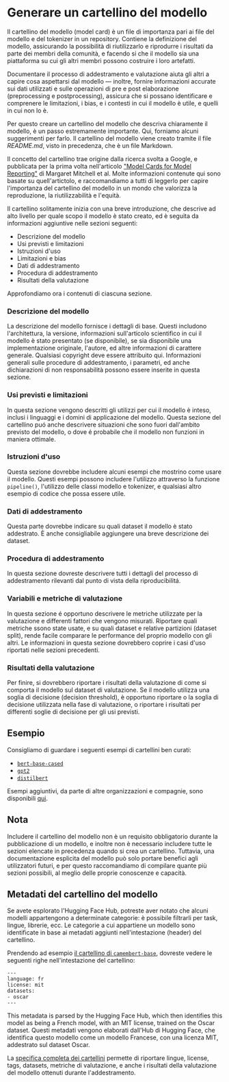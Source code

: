# Generare un cartellino del modello

Il cartellino del modello (model card) è un file di importanza pari ai file del modello e del tokenizer in un repository. Contiene la definizione del modello, assicurando la possibilità di riutilizzarlo e riprodurre i risultati da parte dei membri della comunità, e facendo si che il modello sia una piattaforma su cui gli altri membri possono costruire i loro artefatti.

Documentare il processo di addestramento e valutazione aiuta gli altri a capire cosa aspettarsi dal modello — inoltre, fornire informazioni accurate sui dati utilizzati e sulle operazioni di pre e post elaborazione (preprocessing e postprocessing), assicura che si possano identificare e comprenere le limitazioni, i bias, e i contesti in cui il modello è utile, e quelli in cui non lo è.

Per questo creare un cartellino del modello che descriva chiaramente il modello, è un passo estremamente importante. Qui, forniamo alcuni suggerimenti per farlo. Il cartellino del modello viene creato tramite il file *README.md*, visto in precedenza, che è un file Markdown.

Il concetto del cartellino trae origine dalla ricerca svolta a Google, e pubblicata per la prima volta nell'articolo ["Model Cards for Model Reporting"](https://arxiv.org/abs/1810.03993) di Margaret Mitchell et al. Molte informazioni contenute qui sono basate su quell'artictolo, e raccomandiamo a tutti di leggerlo per capire l'importanza del cartellino del modello in un mondo che valorizza la reproduzione, la riutilizzabilità e l'equità.

Il cartellino solitamente inizia con una breve introduzione, che descrive ad alto livello per quale scopo il modello è stato creato, ed è seguita da informazioni aggiuntive nelle sezioni seguenti:

- Descrizione del modello
- Usi previsti e limitazioni
- Istruzioni d'uso
- Limitazioni e bias
- Dati di addestramento
- Procedura di addestramento
- Risultati della valutazione

Approfondiamo ora i contenuti di ciascuna sezione.

### Descrizione del modello

La descrizione del modello fornisce i dettagli di base. Questi includono l'architettura, la versione, informazioni sull'articolo scientifico in cui il modello è stato presentato (se disponibile), se sia disponibile una implementazione originale, l'autore, ed altre informazioni di carattere generale. Qualsiasi copyright deve essere attribuito qui. Informazioni generali sulle procedure di addestramento, i parametri, ed anche dichiarazioni di non responsabilità possono essere inserite in questa sezione.

### Usi previsti e limitazioni

In questa sezione vengono descritti gli utilizzi per cui il modello è inteso, inclusi i linguaggi e i domini di applicazione del modello. Questa sezione del cartellino puó anche descrivere situazioni che sono fuori dall'ambito previsto del modello, o dove é probabile che il modello non funzioni in maniera ottimale.

### Istruzioni d'uso

Questa sezione dovrebbe includere alcuni esempi che mostrino come usare il modello. Questi esempi possono includere l'utilizzo attraverso la funzione `pipeline()`, l'utilizzo delle classi modello e tokenizer, e qualsiasi altro esempio di codice che possa essere utile. 

### Dati di addestramento

Questa parte dovrebbe indicare su quali dataset il modello è stato addestrato. È anche consigliabile aggiungere una breve descrizione dei dataset.

### Procedura di addestramento

In questa sezione dovreste descrivere tutti i dettagli del processo di addestramento rilevanti dal punto di vista della riproducibilitá. 

### Variabili e metriche di valutazione

In questa sezione é opportuno descrivere le metriche utilizzate per la valutazione e differenti fattori che vengono misurati. Riportare quali metriche ssono state usate, e su quali dataset e relative partizioni (dataset split), rende facile comparare le performance del proprio modello con gli altri. Le informazioni in questa sezione dovrebbero coprire i casi d'uso riportati nelle sezioni precedenti.

### Risultati della valutazione

Per finire, si dovrebbero riportare i risultati della valutazione di come si comporta il modello sul dataset di valutazione. Se il modello utilizza una soglia di decisione (decision threshold), è opportuno riportare o la soglia di decisione utilizzata nella fase di valutazione, o riportare i risultati per differenti soglie di decisione per gli usi previsti. 

## Esempio

Consigliamo di guardare i seguenti esempi di cartellini ben curati:

- [`bert-base-cased`](https://huggingface.co/bert-base-cased)
- [`gpt2`](https://huggingface.co/gpt2)
- [`distilbert`](https://huggingface.co/distilbert-base-uncased)

Esempi aggiuntivi, da parte di altre organizzazioni e compagnie, sono disponibili [qui](https://github.com/huggingface/model_card/blob/master/examples.md).

## Nota

Includere il cartellino del modello non è un requisito obbligatorio durante la pubblicazione di un modello, e inoltre non è necessario includere tutte le sezioni elencate in precedenza quando si crea un cartellino. Tuttavia, una documentazione esplicita del modello può solo portare benefici agli utilizzatori futuri, e per questo raccomandiamo di compilare quante più sezioni possibili, al meglio delle proprie conoscenze e capacità.

## Metadati del cartellino del modello

Se avete esplorato l'Hugging Face Hub, potreste aver notato che alcuni modelli appartengono a determinate categorie: è possibile filtrarli per task, lingue, librerie, ecc. Le categorie a cui appartiene un modello sono identificate in base ai metadati aggiunti nell'intestazione (header) del cartellino.

Prendendo ad esempio [il cartellino di `camembert-base`](https://huggingface.co/camembert-base/blob/main/README.md), dovreste vedere le seguenti righe nell'intestazione del cartellino:

```
---
language: fr
license: mit
datasets:
- oscar
---
```

This metadata is parsed by the Hugging Face Hub, which then identifies this model as being a French model, with an MIT license, trained on the Oscar dataset. 
Questi metadati vengono elaborati dall'Hub di Hugging Face, che identifica questo modello come un modello Francese, con una licenza MIT, addestrato sul dataset Oscar.

La [specifica completa dei cartellini](https://github.com/huggingface/hub-docs/blame/main/modelcard.md) permette di riportare lingue, license, tags, datasets, metriche di valutazione, e anche i risultati della valutazione del modello ottenuti durante l'addestramento.
